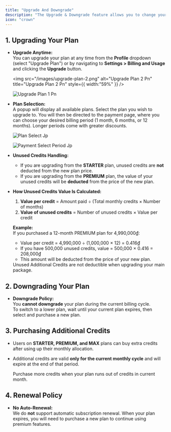 ```yaml
---
title: "Upgrade And Downgrade"
description: "The Upgrade & Downgrade feature allows you to change your subscription plan to better suit your needs at any time."
icon: "crown"
---
```


## 1. Upgrading Your Plan

- **Upgrade Anytime:**\
  You can upgrade your plan at any time from the **Profile** dropdown (select "Upgrade Plan") or by navigating to **Settings \> Billing and Usage** and clicking the **Upgrade** button.

  <img
    src="/images/upgrade-plan-2.png"
    alt="Upgrade Plan 2 Pn"
    title="Upgrade Plan 2 Pn"
    style={{ width:"59%" }}
  />

  ![Upgrade Plan 1 Pn](/images/upgrade-plan-1.png)
- **Plan Selection:**\
  A popup will display all available plans. Select the plan you wish to upgrade to. You will then be directed to the payment page, where you can choose your desired billing period (1 month, 6 months, or 12 months). Longer periods come with greater discounts.

  ![Plan Select Jp](/images/plan-select.jpg)

  ![Payment Select Period Jp](/images/payment-select-period.jpg)
- **Unused Credits Handling:**
  - If you are upgrading from the **STARTER** plan, unused credits are **not** deducted from the new plan price.
  - If you are upgrading from the **PREMIUM** plan, the value of your unused credits will be **deducted** from the price of the new plan.
- **How Unused Credits Value Is Calculated:**
  1. **Value per credit** = Amount paid ÷ (Total monthly credits × Number of months)
  2. **Value of unused credits** = Number of unused credits × Value per credit

  **Example:**\
  If you purchased a 12-month PREMIUM plan for 4,990,000₫:
  - Value per credit = 4,990,000 ÷ (1,000,000 × 12) = 0.416₫
  - If you have 500,000 unused credits, value = 500,000 × 0.416 = 208,000₫
  - This amount will be deducted from the price of your new plan.

  <Danger>
    Unused Additional Credits are not deductible when upgrading your main package.
  </Danger>

## 2. Downgrading Your Plan

- **Downgrade Policy:**\
  You **cannot downgrade** your plan during the current billing cycle.\
  To switch to a lower plan, wait until your current plan expires, then select and purchase a new plan.

## 3. Purchasing Additional Credits

- Users on **STARTER, PREMIUM, and MAX** plans can buy extra credits after using up their monthly allocation.
- Additional credits are valid **only for the current monthly cycle** and will expire at the end of that period.

  <Card title="Purchasing additional credits" icon="square-plus" href="/plan-and-credits/buying-more-credits">
    Purchase more credits when your plan runs out of credits in current month.
  </Card>

## 4. Renewal Policy

- **No Auto-Renewal:**\
  We do **not** support automatic subscription renewal. When your plan expires, you will need to purchase a new plan to continue using premium features.